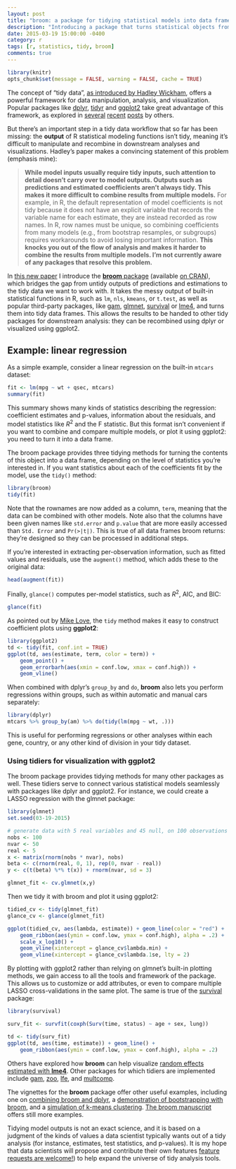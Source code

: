 ```yaml
---
layout: post
title: "broom: a package for tidying statistical models into data frames"
description: "Introducing a package that turns statistical objects from R into tidy data frames that can be used with packages like dplyr and ggplot2."
date: 2015-03-19 15:00:00 -0400
category: r
tags: [r, statistics, tidy, broom]
comments: true
---
```


```r
library(knitr)
opts_chunk$set(message = FALSE, warning = FALSE, cache = TRUE)
```

The concept of "tidy data", [as introduced by Hadley Wickham](http://www.jstatsoft.org/v59/i10), offers a powerful framework for data manipulation, analysis, and visualization. Popular packages like [dplyr](https://github.com/hadley/dplyr), [tidyr](https://github.com/hadley/dplyr) and [ggplot2](https://github.com/hadley/ggplot2) take great advantage of this framework, as explored in [several](http://www.r-bloggers.com/dplyr-a-gamechanger-for-data-manipulation-in-r/) [recent](http://www.r-bloggers.com/hands-on-dplyr-tutorial-for-faster-data-manipulation-in-r/) [posts](http://blog.rstudio.org/2014/07/22/introducing-tidyr/) by others.

But there's an important step in a tidy data workflow that so far has been missing: the **output** of R statistical modeling functions isn't tidy, meaning it's difficult to manipulate and recombine in downstream analyses and visualizations. Hadley's paper makes a convincing statement of this problem (emphasis mine):

> **While model inputs usually require tidy inputs, such attention to detail doesn't carry over to model outputs. Outputs such as predictions and estimated coefficients aren't always tidy. This makes it more difficult to combine results from multiple models.** For example, in R, the default representation of model coefficients is not tidy because it does not have an explicit variable that records the variable name for each estimate, they are instead recorded as row names. In R, row names must be unique, so combining coefficients from many models (e.g., from bootstrap resamples, or subgroups) requires workarounds to avoid losing important information. **This knocks you out of the flow of analysis and makes it harder to combine the results from multiple models. I'm not currently aware of any packages that resolve this problem.**

In [this new paper](http://arxiv.org/abs/1412.3565) I introduce the [**broom** package](https://github.com/dgrtwo/broom) (available [on CRAN](http://cran.r-project.org/web/packages/broom/index.html)), which bridges the gap from untidy outputs of predictions and estimations to the tidy data we want to work with. It takes the messy output of built-in statistical functions in R, such as `lm`, `nls`, `kmeans`, or `t.test`, as well as popular third-party packages, like [gam](http://cran.r-project.org/web/packages/gam/index.html), [glmnet](http://cran.r-project.org/web/packages/glmnet/index.html), [survival](http://cran.r-project.org/web/packages/survival/index.html) or [lme4](http://cran.r-project.org/web/packages/lme4/index.html), and turns them into tidy data frames. This allows the results to be handed to other tidy packages for downstream analysis: they can be recombined using dplyr or visualized using ggplot2.

## Example: linear regression

As a simple example, consider a linear regression on the built-in `mtcars` dataset:

```r
fit <- lm(mpg ~ wt + qsec, mtcars)
summary(fit)
```

This summary shows many kinds of statistics describing the regression: coefficient estimates and p-values, information about the residuals, and model statistics like $R^2$ and the F statistic. But this format isn't convenient if you want to combine and compare multiple models, or plot it using ggplot2: you need to turn it into a data frame.

The broom package provides three tidying methods for turning the contents of this object into a data frame, depending on the level of statistics you're interested in. If you want statistics about each of the coefficients fit by the model, use the `tidy()` method:

```r
library(broom)
tidy(fit)
```

Note that the rownames are now added as a column, `term`, meaning that the data can be combined with other models. Note also that the columns have been given names like `std.error` and `p.value` that are more easily accessed than `Std. Error` and `Pr(>|t|)`. This is true of all data frames broom returns: they're designed so they can be processed in additional steps.

If you're interested in extracting per-observation information, such as fitted values and residuals, use the `augment()` method, which adds these to the original data:

```r
head(augment(fit))
```

Finally, `glance()` computes per-model statistics, such as $R^2$, AIC, and BIC:

```r
glance(fit)
```

As pointed out by [Mike Love](https://gist.github.com/mikelove/3816eac0e05702e2ee08), the `tidy` method makes it easy to construct coefficient plots using **ggplot2**:

```r
library(ggplot2)
td <- tidy(fit, conf.int = TRUE)
ggplot(td, aes(estimate, term, color = term)) +
    geom_point() +
    geom_errorbarh(aes(xmin = conf.low, xmax = conf.high)) +
    geom_vline()
```

When combined with dplyr's `group_by` and `do`, **broom** also lets you perform regressions within groups, such as within automatic and manual cars separately:

```r
library(dplyr)
mtcars %>% group_by(am) %>% do(tidy(lm(mpg ~ wt, .)))
```

This is useful for performing regressions or other analyses within each gene, country, or any other kind of division in your tidy dataset.

### Using tidiers for visualization with ggplot2

The broom package provides tidying methods for many other packages as well. These tidiers serve to connect various statistical models seamlessly with packages like dplyr and ggplot2. For instance, we could create a LASSO regression with the glmnet package:

```r
library(glmnet)
set.seed(03-19-2015)

# generate data with 5 real variables and 45 null, on 100 observations
nobs <- 100
nvar <- 50
real <- 5
x <- matrix(rnorm(nobs * nvar), nobs)
beta <- c(rnorm(real, 0, 1), rep(0, nvar - real))
y <- c(t(beta) %*% t(x)) + rnorm(nvar, sd = 3)

glmnet_fit <- cv.glmnet(x,y)
```

Then we tidy it with broom and plot it using ggplot2:

```r
tidied_cv <- tidy(glmnet_fit)
glance_cv <- glance(glmnet_fit)

ggplot(tidied_cv, aes(lambda, estimate)) + geom_line(color = "red") +
    geom_ribbon(aes(ymin = conf.low, ymax = conf.high), alpha = .2) +
    scale_x_log10() +
    geom_vline(xintercept = glance_cv$lambda.min) +
    geom_vline(xintercept = glance_cv$lambda.1se, lty = 2)
```

By plotting with ggplot2 rather than relying on glmnet's built-in plotting methods, we gain access to all the tools and framework of the package. This allows us to customize or add attributes, or even to compare multiple LASSO cross-validations in the same plot. The same is true of the [survival](http://cran.r-project.org/web/packages/survival/index.html) package:

```r
library(survival)

surv_fit <- survfit(coxph(Surv(time, status) ~ age + sex, lung))

td <- tidy(surv_fit)
ggplot(td, aes(time, estimate)) + geom_line() +
    geom_ribbon(aes(ymin = conf.low, ymax = conf.high), alpha = .2)
```

Others have explored how **broom** can help visualize [random effects estimated with **lme4**](https://rstudio-pubs-static.s3.amazonaws.com/38628_54b19baf70b64eb5936a3f1f84beb7da.html). Other packages for which tidiers are implemented include [gam](http://cran.r-project.org/web/packages/gam/index.html), [zoo](http://cran.r-project.org/web/packages/zoo/index.html), [lfe](http://cran.r-project.org/web/packages/lfe/index.html), and  [multcomp](http://cran.r-project.org/web/packages/multcomp/index.html).

The vignettes for the **broom** package offer other useful examples, including one on [combining broom and dplyr](http://cran.r-project.org/web/packages/broom/vignettes/broom_and_dplyr.html), a [demonstration of bootstrapping with broom](http://cran.r-project.org/web/packages/broom/vignettes/bootstrapping.html), and a [simulation of k-means clustering](http://cran.r-project.org/web/packages/broom/vignettes/kmeans.html). [The broom manuscript](http://arxiv.org/abs/1412.3565) offers still more examples.

Tidying model outputs is not an exact science, and it is based on a judgment of the kinds of values a data scientist typically wants out of a tidy analysis (for instance, estimates, test statistics, and p-values). It is my hope that data scientists will propose and contribute their own features [feature requests are welcome!](https://github.com/dgrtwo/broom/issues)) to help expand the universe of tidy analysis tools.
